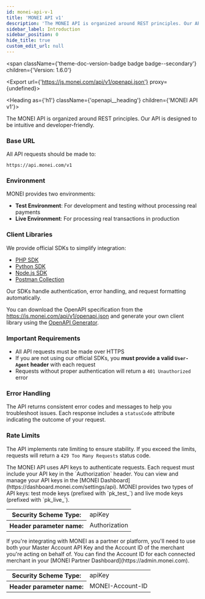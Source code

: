 ```yaml
---
id: monei-api-v-1
title: 'MONEI API v1'
description: 'The MONEI API is organized around REST principles. Our API is designed to be intuitive and developer-friendly.'
sidebar_label: Introduction
sidebar_position: 0
hide_title: true
custom_edit_url: null
---
```



<span
  className={'theme-doc-version-badge badge badge--secondary'}
  children={'Version: 1.6.0'}
></span>

<Export url={'https://js.monei.com/api/v1/openapi.json'} proxy={undefined}></Export>

<Heading as={'h1'} className={'openapi__heading'} children={'MONEI API v1'}></Heading>

The MONEI API is organized around REST principles. Our API is designed to be intuitive and developer-friendly.

### Base URL

All API requests should be made to:

```
https://api.monei.com/v1
```

### Environment

MONEI provides two environments:

- **Test Environment**: For development and testing without processing real payments
- **Live Environment**: For processing real transactions in production

### Client Libraries

We provide official SDKs to simplify integration:

- [PHP SDK](https://github.com/MONEI/monei-php-sdk)
- [Python SDK](https://github.com/MONEI/monei-python-sdk)
- [Node.js SDK](https://github.com/MONEI/monei-node-sdk)
- [Postman Collection](https://postman.monei.com/)

Our SDKs handle authentication, error handling, and request formatting automatically.

You can download the OpenAPI specification from the https://js.monei.com/api/v1/openapi.json and generate your own client library using the [OpenAPI Generator](https://openapi-generator.tech/).

### Important Requirements

- All API requests must be made over HTTPS
- If you are not using our official SDKs, you **must provide a valid `User-Agent` header** with each request
- Requests without proper authentication will return a `401 Unauthorized` error

### Error Handling

The API returns consistent error codes and messages to help you troubleshoot issues. Each response includes a `statusCode` attribute indicating the outcome of your request.

### Rate Limits

The API implements rate limiting to ensure stability. If you exceed the limits, requests will return a `429 Too Many Requests` status code.

<div style={{marginBottom: '2rem'}}>
  <Heading
    id={'authentication'}
    as={'h2'}
    className={'openapi-tabs__heading'}
    children={'Authentication'}
  ></Heading>
  <SchemaTabs className={'openapi-tabs__security-schemes'}>
    <TabItem label={'API Key: APIKey'} value={'APIKey'}>
      The MONEI API uses API keys to authenticate requests. Each request must include your API key
      in the `Authorization` header. You can view and manage your API keys in the [MONEI
      Dashboard](https://dashboard.monei.com/settings/api). MONEI provides two types of API keys:
      test mode keys (prefixed with `pk_test_`) and live mode keys (prefixed with `pk_live_`).
      <div>
        <table>
          <tbody>
            <tr>
              <th>Security Scheme Type:</th>
              <td>apiKey</td>
            </tr>
            <tr>
              <th>Header parameter name:</th>
              <td>Authorization</td>
            </tr>
          </tbody>
        </table>
      </div>
    </TabItem>
    <TabItem label={'API Key: AccountId'} value={'AccountId'}>
      If you're integrating with MONEI as a partner or platform, you'll need to use both your Master
      Account API Key and the Account ID of the merchant you're acting on behalf of. You can find
      the Account ID for each connected merchant in your [MONEI Partner
      Dashboard](https://admin.monei.com).
      <div>
        <table>
          <tbody>
            <tr>
              <th>Security Scheme Type:</th>
              <td>apiKey</td>
            </tr>
            <tr>
              <th>Header parameter name:</th>
              <td>MONEI-Account-ID</td>
            </tr>
          </tbody>
        </table>
      </div>
    </TabItem>
  </SchemaTabs>
</div>
